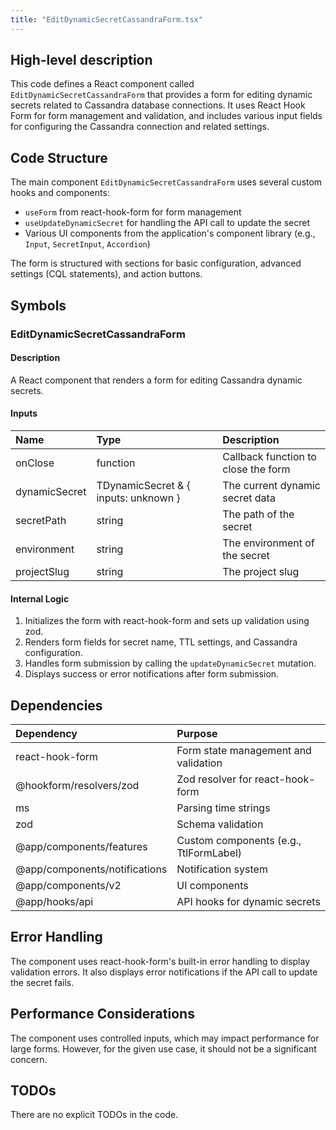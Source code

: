 ```yaml
---
title: "EditDynamicSecretCassandraForm.tsx"
---
```


## High-level description
This code defines a React component called `EditDynamicSecretCassandraForm` that provides a form for editing dynamic secrets related to Cassandra database connections. It uses React Hook Form for form management and validation, and includes various input fields for configuring the Cassandra connection and related settings.

## Code Structure
The main component `EditDynamicSecretCassandraForm` uses several custom hooks and components:
- `useForm` from react-hook-form for form management
- `useUpdateDynamicSecret` for handling the API call to update the secret
- Various UI components from the application's component library (e.g., `Input`, `SecretInput`, `Accordion`)

The form is structured with sections for basic configuration, advanced settings (CQL statements), and action buttons.

## Symbols

### EditDynamicSecretCassandraForm
#### Description
A React component that renders a form for editing Cassandra dynamic secrets.

#### Inputs
| Name | Type | Description |
|:-----|:-----|:------------|
| onClose | function | Callback function to close the form |
| dynamicSecret | TDynamicSecret & { inputs: unknown } | The current dynamic secret data |
| secretPath | string | The path of the secret |
| environment | string | The environment of the secret |
| projectSlug | string | The project slug |

#### Internal Logic
1. Initializes the form with react-hook-form and sets up validation using zod.
2. Renders form fields for secret name, TTL settings, and Cassandra configuration.
3. Handles form submission by calling the `updateDynamicSecret` mutation.
4. Displays success or error notifications after form submission.

## Dependencies
| Dependency | Purpose |
|:-----------|:--------|
| react-hook-form | Form state management and validation |
| @hookform/resolvers/zod | Zod resolver for react-hook-form |
| ms | Parsing time strings |
| zod | Schema validation |
| @app/components/features | Custom components (e.g., TtlFormLabel) |
| @app/components/notifications | Notification system |
| @app/components/v2 | UI components |
| @app/hooks/api | API hooks for dynamic secrets |

## Error Handling
The component uses react-hook-form's built-in error handling to display validation errors. It also displays error notifications if the API call to update the secret fails.

## Performance Considerations
The component uses controlled inputs, which may impact performance for large forms. However, for the given use case, it should not be a significant concern.

## TODOs
There are no explicit TODOs in the code.